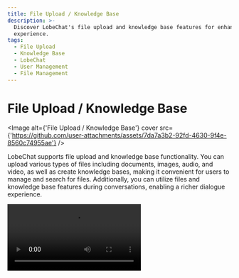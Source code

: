```yaml
---
title: File Upload / Knowledge Base
description: >-
  Discover LobeChat's file upload and knowledge base features for enhanced user
  experience.
tags:
  - File Upload
  - Knowledge Base
  - LobeChat
  - User Management
  - File Management
---
```


# File Upload / Knowledge Base

<Image alt={'File Upload / Knowledge Base'} cover src={'https://github.com/user-attachments/assets/7da7a3b2-92fd-4630-9f4e-8560c74955ae'} />

LobeChat supports file upload and knowledge base functionality. You can upload various types of files including documents, images, audio, and video, as well as create knowledge bases, making it convenient for users to manage and search for files. Additionally, you can utilize files and knowledge base features during conversations, enabling a richer dialogue experience.

<Video src="https://github.com/user-attachments/assets/faa8cf67-e743-4590-8bf6-ebf6ccc34175" />

<Callout type={'tip'}>
  Learn more on [📘 LobeChat Knowledge Base Launch — From Now On, Every Step Counts](https://lobehub.com/blog/knowledge-base)
</Callout>
